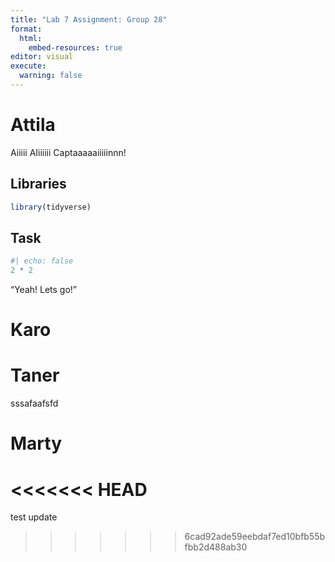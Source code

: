 ```yaml
---
title: "Lab 7 Assignment: Group 28"
format:
  html:
    embed-resources: true
editor: visual
execute: 
  warning: false
---
```


# Attila

Aiiiii AIiiiiii Captaaaaaiiiiinnn!\

## Libraries

```r
library(tidyverse)

```

## Task

```r
#| echo: false
2 * 2

```

"Yeah! Lets go!"

# Karo

# Taner
sssafaafsfd

# Marty
<<<<<<< HEAD
=======
test update

>>>>>>> 6cad92ade59eebdaf7ed10bfb55bfbb2d488ab30
